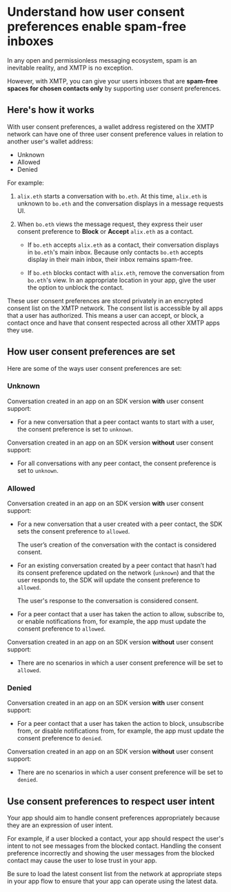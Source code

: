 # Understand how user consent preferences enable spam-free inboxes

In any open and permissionless messaging ecosystem, spam is an inevitable reality, and XMTP is no exception. 

However, with XMTP, you can give your users inboxes that are **spam-free spaces for chosen contacts only** by supporting user consent preferences.

## Here's how it works

With user consent preferences, a wallet address registered on the XMTP network can have one of three user consent preference values in relation to another user's wallet address:

- Unknown
- Allowed
- Denied

For example:

1. `alix.eth` starts a conversation with `bo.eth`. At this time, `alix.eth` is unknown to `bo.eth` and the conversation displays in a message requests UI.

2. When `bo.eth` views the message request, they express their user consent preference to **Block** or **Accept** `alix.eth` as a contact.

   - If `bo.eth` accepts `alix.eth` as a contact, their conversation displays in `bo.eth`'s main inbox. Because only contacts `bo.eth` accepts display in their main inbox, their inbox remains spam-free.

   - If `bo.eth` blocks contact with `alix.eth`, remove the conversation from `bo.eth`'s view. In an appropriate location in your app, give the user the option to unblock the contact.

These user consent preferences are stored privately in an encrypted consent list on the XMTP network. The consent list is accessible by all apps that a user has authorized. This means a user can accept, or block, a contact once and have that consent respected across all other XMTP apps they use.

## How user consent preferences are set

Here are some of the ways user consent preferences are set:

### Unknown

Conversation created in an app on an SDK version **with** user consent support:

- For a new conversation that a peer contact wants to start with a user, the consent preference is set to `unknown`.

Conversation created in an app on an SDK version **without** user consent support:

- For all conversations with any peer contact, the consent preference is set to `unknown`.

### Allowed

Conversation created in an app on an SDK version **with** user consent support:

- For a new conversation that a user created with a peer contact, the SDK sets the consent preference to `allowed`.

  The user’s creation of the conversation with the contact is considered consent.

- For an existing conversation created by a peer contact that hasn’t had its consent preference updated on the network (`unknown`) and that the user responds to, the SDK will update the consent preference to `allowed`.

  The user's response to the conversation is considered consent.

- For a peer contact that a user has taken the action to allow, subscribe to, or enable notifications from, for example, the app must update the consent preference to `allowed`.

Conversation created in an app on an SDK version **without** user consent support:

- There are no scenarios in which a user consent preference will be set to `allowed`.

### Denied

Conversation created in an app on an SDK version **with** user consent support:

- For a peer contact that a user has taken the action to block, unsubscribe from, or disable notifications from, for example, the app must update the consent preference to `denied`.

Conversation created in an app on an SDK version **without** user consent support:

- There are no scenarios in which a user consent preference will be set to `denied`.

## Use consent preferences to respect user intent

Your app should aim to handle consent preferences appropriately because they are an expression of user intent.

For example, if a user blocked a contact, your app should respect the user's intent to not see messages from the blocked contact. Handling the consent preference incorrectly and showing the user messages from the blocked contact may cause the user to lose trust in your app.

Be sure to load the latest consent list from the network at appropriate steps in your app flow to ensure that your app can operate using the latest data.
